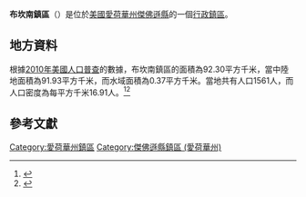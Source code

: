 {{noteTA
|G1=USState
|G2=地名
|G3=Unit
}}
{{Infobox settlement
|official_name            = 布坎南鎮區
|native_name = Buchanan Township
|settlement_type          = [[行政鎮區|行政鎮區]]
|image_skyline            = 
|imagesize                = 
|image_map                = 
|mapsize                  = 
|pushpin_map  =USA Iowa
|pushpin_label = 布坎南鎮區
|pushpin_label_position   = top
|pushpin_map_caption      = 布坎南鎮區在愛荷華州的位置
|subdivision_type         = [[世界政區索引|國家]]
|subdivision_type1        = [[美国州份|州份]]
|subdivision_type2        = [[愛荷華州行政区划|縣]]
|subdivision_name         = [[美国|美国]]
|subdivision_name1        = [[愛荷華州|愛荷華州]]
|subdivision_name2        = [[傑佛遜縣_(愛荷華州)|傑佛遜縣]]
|elevation_ft             = 778
|elevation_m              = 237
|timezone                 = [[北美中部時區|北美中部時區]]
|area_total_km2           = 92.30
|area_land_km2            = 91.93
|area_water_km2           = 0.37
|area_total_sq_mi         = 
|area_land_sq_mi          = 
|area_water_sq_mi         = 
|population_as_of         = [[2010年美國人口普查|2010]]
|population_footnotes     = 
|population_total         = 1561
|population_density_km2   = auto
|population_density_sq_mi = auto
|utc_offset               = -6
|coordinates              = {{coord|41|02|00|N|91|54|00|W|type:city_region:US-AL_source:GNS-enwiki|display=inline,title}}
| coor_pinpoint           = 
| coordinates_footnotes   = 
|timezone_DST             = CDT
|utc_offset_DST           = -5
|postal_code_type         = [[美國郵區編號|郵區編號]]
|postal_code              = 
|area_code                = {{link-en|电话区号641|Area code 641|641}}
|blank_name = [[地名信息系统|GNIS ID]]
|blank_info = 467495
}}
'''布坎南鎮區'''（{{lang-en|Buchanan Township}}）是位於[[美國|美國]][[愛荷華州|愛荷華州]][[傑佛遜縣_(愛荷華州)|傑佛遜縣]]的一個[[行政鎮區|行政鎮區]]。

== 地方資料 ==
根據[[2010年美國人口普查|2010年美國人口普查]]的數據，布坎南鎮區的面積為92.30平方千米，當中陸地面積為91.93平方千米，而水域面積為0.37平方千米。當地共有人口1561人，而人口密度為每平方千米16.91人。<ref name="GR8">{{cite web|url=http://factfinder2.census.gov|publisher=[[美国人口调查局|美国人口调查局]]|accessdate=2011-05-14|title=American FactFinder|archive-date=2013-09-11|archive-url=https://web.archive.org/web/20130911234518/http://factfinder2.census.gov/|dead-url=no}}</ref><ref>{{cite web|url=https://www.citypopulation.de/en/usa/iowa/admin/|title=USA: Iowa (Counties and Townships) - City Population}}</ref>

== 參考文獻 ==
{{reflist}}

{{傑佛遜縣 (愛荷華州)}}

{{DEFAULTSORT:Buchanan Township}}
[[Category:愛荷華州鎮區|Category:愛荷華州鎮區]]
[[Category:傑佛遜縣鎮區_(愛荷華州)|Category:傑佛遜縣鎮區 (愛荷華州)]]

{{Iowa-geo-stub}}